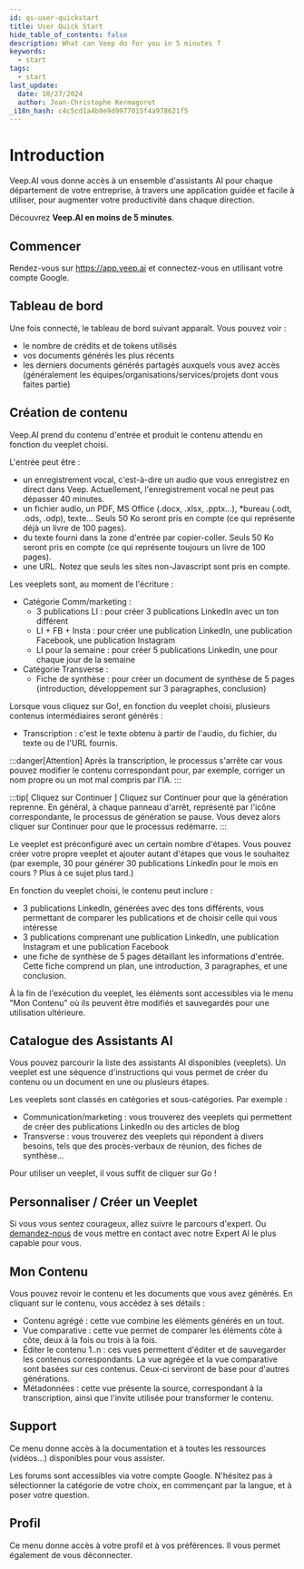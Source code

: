 ```yaml
---
id: qs-user-quickstart
title: User Quick Start
hide_table_of_contents: false
description: What can Veep do for you in 5 minutes ?
keywords:
  - start
tags:
  - start
last_update:
  date: 10/27/2024
  author: Jean-Christophe Kermagoret
_i18n_hash: c4c5cd1a4b9e9d9977015f4a978621f5
---
```


# Introduction

Veep.AI vous donne accès à un ensemble d'assistants AI pour chaque département de votre entreprise, à travers une application guidée et facile à utiliser, pour augmenter votre productivité dans chaque direction.

Découvrez **Veep.AI en moins de 5 minutes**.

## Commencer

Rendez-vous sur https://app.veep.ai et connectez-vous en utilisant votre compte Google.

## Tableau de bord

Une fois connecté, le tableau de bord suivant apparaît. Vous pouvez voir :
* le nombre de crédits et de tokens utilisés
* vos documents générés les plus récents
* les derniers documents générés partagés auxquels vous avez accès (généralement les équipes/organisations/services/projets dont vous faites partie)

## Création de contenu

Veep.AI prend du contenu d'entrée et produit le contenu attendu en fonction du veeplet choisi.

L'entrée peut être :
* un enregistrement vocal, c'est-à-dire un audio que vous enregistrez en direct dans Veep. Actuellement, l'enregistrement vocal ne peut pas dépasser 40 minutes.
* un fichier audio, un PDF, MS Office (.docx, .xlsx, .pptx…), *bureau (.odt, .ods, .odp), texte… Seuls 50 Ko seront pris en compte (ce qui représente déjà un livre de 100 pages).
* du texte fourni dans la zone d'entrée par copier-coller. Seuls 50 Ko seront pris en compte (ce qui représente toujours un livre de 100 pages).
* une URL. Notez que seuls les sites non-Javascript sont pris en compte.

Les veeplets sont, au moment de l'écriture :
* Catégorie Comm/marketing :
  * 3 publications LI : pour créer 3 publications LinkedIn avec un ton différent
  * LI + FB + Insta : pour créer une publication LinkedIn, une publication Facebook, une publication Instagram
  * LI pour la semaine : pour créer 5 publications LinkedIn, une pour chaque jour de la semaine
* Catégorie Transverse :
  * Fiche de synthèse : pour créer un document de synthèse de 5 pages (introduction, développement sur 3 paragraphes, conclusion)

Lorsque vous cliquez sur Go!, en fonction du veeplet choisi, plusieurs contenus intermédiaires seront générés :
* Transcription : c'est le texte obtenu à partir de l'audio, du fichier, du texte ou de l'URL fournis.

:::danger[Attention]
Après la transcription, le processus s'arrête car vous pouvez modifier le contenu correspondant pour, par exemple, corriger un nom propre ou un mot mal compris par l'IA.
:::

:::tip[ Cliquez sur Continuer ]
Cliquez sur Continuer pour que la génération reprenne. En général, à chaque panneau d'arrêt, représenté par l'icône correspondante, le processus de génération se pause. Vous devez alors cliquer sur Continuer pour que le processus redémarre.
:::

Le veeplet est préconfiguré avec un certain nombre d'étapes. Vous pouvez créer votre propre veeplet et ajouter autant d'étapes que vous le souhaitez (par exemple, 30 pour générer 30 publications LinkedIn pour le mois en cours ? Plus à ce sujet plus tard.)

En fonction du veeplet choisi, le contenu peut inclure :
* 3 publications LinkedIn, générées avec des tons différents, vous permettant de comparer les publications et de choisir celle qui vous intéresse
* 3 publications comprenant une publication LinkedIn, une publication Instagram et une publication Facebook
* une fiche de synthèse de 5 pages détaillant les informations d'entrée. Cette fiche comprend un plan, une introduction, 3 paragraphes, et une conclusion.

À la fin de l'exécution du veeplet, les éléments sont accessibles via le menu "Mon Contenu" où ils peuvent être modifiés et sauvegardés pour une utilisation ultérieure.

## Catalogue des Assistants AI

Vous pouvez parcourir la liste des assistants AI disponibles (veeplets). Un veeplet est une séquence d'instructions qui vous permet de créer du contenu ou un document en une ou plusieurs étapes.

Les veeplets sont classés en catégories et sous-catégories. Par exemple :
* Communication/marketing : vous trouverez des veeplets qui permettent de créer des publications LinkedIn ou des articles de blog
* Transverse : vous trouverez des veeplets qui répondent à divers besoins, tels que des procès-verbaux de réunion, des fiches de synthèse...

Pour utiliser un veeplet, il vous suffit de cliquer sur Go !

## Personnaliser / Créer un Veeplet

Si vous vous sentez courageux, allez suivre le parcours d'expert. Ou <a href="contact\@veep.ai">demandez-nous</a> de vous mettre en contact avec notre Expert AI le plus capable pour vous.

## Mon Contenu

Vous pouvez revoir le contenu et les documents que vous avez générés. En cliquant sur le contenu, vous accédez à ses détails :
* Contenu agrégé : cette vue combine les éléments générés en un tout.
* Vue comparative : cette vue permet de comparer les éléments côte à côte, deux à la fois ou trois à la fois.
* Éditer le contenu 1..n : ces vues permettent d'éditer et de sauvegarder les contenus correspondants. La vue agrégée et la vue comparative sont basées sur ces contenus. Ceux-ci serviront de base pour d'autres générations.
* Métadonnées : cette vue présente la source, correspondant à la transcription, ainsi que l'invite utilisée pour transformer le contenu.

## Support

Ce menu donne accès à la documentation et à toutes les ressources (vidéos…) disponibles pour vous assister.

Les forums sont accessibles via votre compte Google. N'hésitez pas à sélectionner la catégorie de votre choix, en commençant par la langue, et à poser votre question.

## Profil

Ce menu donne accès à votre profil et à vos préférences. Il vous permet également de vous déconnecter.
